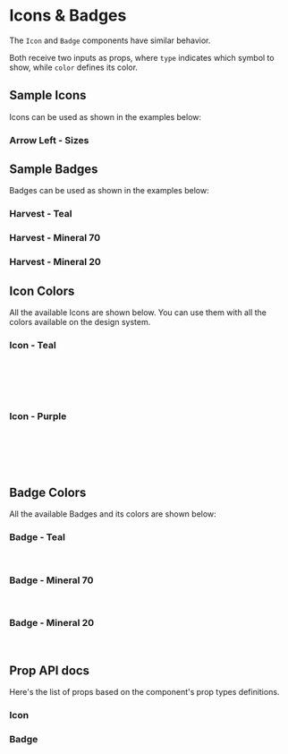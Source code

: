 

<Meta title="Components | Icons & Badges" component={Icon} />

<div class="docs-title">
  <div>
    <h1 class="docs-title__text">Icons & Badges</h1>
  </div>
</div>

<div class="docs-content">

The `Icon` and `Badge` components have similar behavior.

Both receive two inputs as props, where `type` indicates which symbol to show, while `color` defines its color.

## Sample Icons
Icons can be used as shown in the examples below:

### Arrow Left - Sizes

<Preview>
  <Story name="Sample Icon - Sizes">
    <Icon type='arrow-left' color="teal40" />
    <Icon type='arrow-left' color="teal40" size="petit" />
    <Icon type='arrow-left' color="teal40" size="small" />
  </Story>
</Preview>

## Sample Badges
Badges can be used as shown in the examples below:

### Harvest - Teal

<Preview>
  <Story name="Sample Badge - Teal">
    <Badge type='harvest' color="teal" />
  </Story>
</Preview>

### Harvest - Mineral 70

<Preview>
  <Story name="Sample Badge - Mineral 70">
    <Badge type='harvest' color="mineral70" />
  </Story>
</Preview>

### Harvest - Mineral 20

<Preview>
  <Story name="Sample Badge - Mineral 20">
    <Badge type='harvest' color="mineral20" />
  </Story>
</Preview>

## Icon Colors
All the available Icons are shown below. You can use them with all the colors available on the design system.

### Icon - Teal
<Preview>
  <Story name="Icon Teal">
    <Fragment>
      <Icon type='arrow-left' color="teal40"/>
      <Icon type='dropdown-closed' color="teal40"/>
      <Icon type='remove' color="teal40"/>
      <Icon type='eye-opened' color="teal40"/>
      <Icon type='logout' color="teal40"/>
      <Icon type='edit' color="teal40"/>
      <Icon type='arrow-fill-right' color="teal40"/>
      <br />
      <Icon type='arrow-right' color="teal40"/>
      <Icon type='dropdown-open' color="teal40"/>
      <Icon type='plus' color="teal40"/>
      <Icon type='eye-closed' color="teal40"/>
      <Icon type='track' color="teal40"/>
      <Icon type='key' color="teal40"/>
      <Icon type='arrow-fill-left' color="teal40"/>
      <br />
      <Icon type='arrow-top' color="teal40"/>
      <Icon type='collapse-closed' color="teal40"/>
      <Icon type='minus' color="teal40"/>
      <Icon type='lupe' color="teal40"/>
      <Icon type='calendar' color="teal40"/>
      <Icon type='upload' color="teal40"/>
      <Icon type='chevron-right' color="teal40"/>
      <br />
      <Icon type='arrow-down' color="teal40"/>
      <Icon type='collapse-open' color="teal40"/>
      <Icon type='check' color="teal40"/>
      <Icon type='trash' color="teal40"/>
      <Icon type='coin' color="teal40"/>
      <Icon type='reload' color="teal40"/>
      <Icon type='chevron-left' color="teal40"/>
      <br />
      <Icon type='sort' color="teal40" />
      <Icon type='menu-expand' color="teal40" />
      <Icon type='menu-collapse' color="teal40" />
      <Icon type='menu-default' color="teal40" />
      <Icon type='external' color="teal40" />
      <Icon type='wallet' color="teal40" />
      <Icon type='workspace' color="teal40" />
    </Fragment>
  </Story>
</Preview>

### Icon - Purple
<Preview>
  <Story name="Icon Mineral 70">
    <Fragment>
      <Icon type='arrow-left' color="purple60"/>
      <Icon type='dropdown-closed' color="purple60"/>
      <Icon type='remove' color="purple60"/>
      <Icon type='eye-opened' color="purple60"/>
      <Icon type='logout' color="purple60"/>
      <Icon type='edit' color="purple60"/>
      <Icon type='arrow-fill-right' color="purple60"/>
      <br />
      <Icon type='arrow-right' color="purple60"/>
      <Icon type='dropdown-open' color="purple60"/>
      <Icon type='plus' color="purple60"/>
      <Icon type='eye-closed' color="purple60"/>
      <Icon type='track' color="purple60"/>
      <Icon type='key' color="purple60"/>
      <Icon type='arrow-fill-left' color="purple60"/>
      <br />
      <Icon type='arrow-top' color="purple60"/>
      <Icon type='collapse-closed' color="purple60"/>
      <Icon type='minus' color="purple60"/>
      <Icon type='lupe' color="purple60"/>
      <Icon type='calendar' color="purple60"/>
      <Icon type='upload' color="purple60"/>
      <Icon type='chevron-right' color="purple60"/>
      <br />
      <Icon type='arrow-down' color="purple60"/>
      <Icon type='collapse-open' color="purple60"/>
      <Icon type='check' color="purple60"/>
      <Icon type='trash' color="purple60"/>
      <Icon type='coin' color="purple60"/>
      <Icon type='reload' color="purple60"/>
      <Icon type='chevron-left' color="purple60"/>
      <br />
      <Icon type='sort' color="purple60" />
      <Icon type='menu-expand' color="purple60" />
      <Icon type='menu-collapse' color="purple60" />
      <Icon type='menu-default' color="purple60" />
      <Icon type='external' color="purple60" />
      <Icon type='wallet' color="purple60" />
      <Icon type='workspace' color="purple60" />
    </Fragment>
  </Story>
</Preview>

## Badge Colors

All the available Badges and its colors are shown below:


### Badge - Teal
<Preview>
  <Story name="Badge Teal">
    <Fragment>
      <Badge type='harvest' color="teal"/>
      <Badge type='ponto' color="teal"/>
      <Badge type='meta' color="teal"/>
      <br />
      <Badge type='star' color="teal"/>
      <Badge type='floating-add' color="teal"/>
    </Fragment>
  </Story>
</Preview>

### Badge - Mineral 70
<Preview>
  <Story name="Badge Mineral 70">
    <Fragment>
      <Badge type='harvest' color="mineral70"/>
      <Badge type='ponto' color="mineral70"/>
      <Badge type='meta' color="mineral70"/>
      <br />
      <Badge type='star' color="mineral70"/>
      <Badge type='floating-add' color="mineral70"/>
    </Fragment>
  </Story>
</Preview>

### Badge - Mineral 20
<Preview>
  <Story name="Badge Mineral 20">
    <Fragment>
      <Badge type='harvest' color="mineral20"/>
      <Badge type='ponto' color="mineral20"/>
      <Badge type='meta' color="mineral20"/>
      <br />
      <Badge type='star' color="mineral20"/>
      <Badge type='floating-add' color="mineral20"/>
    </Fragment>
  </Story>
</Preview>

## Prop API docs

Here's the list of props based on the component's prop types definitions.
### Icon
<Props of={Icon} />

### Badge
<Props of={Badge} />

</div>